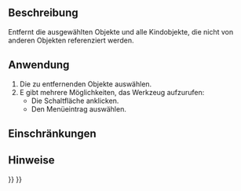 <languages/>

{{Docnav/de
|[[OpenSCAD_ReplaceObject/de|ObjektErsetzen]]
|[[OpenSCAD_RefineShapeFeature/de|FormelementAufbereiten]]
|[[OpenSCAD_Workbench/de|OpenSCAD]]
|IconL=OpenSCAD_ReplaceObject.svg
|IconR=OpenSCAD_RefineShapeFeature.svg
|IconC=Workbench_OpenSCAD.svg
}}

{{GuiCommand/de
|Name=OpenSCAD RemoveSubtree‏‎
|Name/de=OpenSCAD TeilbaumEntfernen
|MenuLocation=OpenSCAD → Objekte und ihre Kindobjekte entfernen
|Workbenches=[[OpenSCAD_Workbench/de|OpenSCAD]]
}}

<span id="Description"></span>
==Beschreibung== 

Entfernt die ausgewählten Objekte und alle Kindobjekte, die nicht von anderen Objekten referenziert werden.

<span id="Usage"></span>
==Anwendung== 

# Die zu entfernenden Objekte auswählen.
# E gibt mehrere Möglichkeiten, das Werkzeug aufzurufen:
#* Die Schaltfläche {{Button|[[Image:OpenSCAD_RemoveSubtree.svg|16px]] [[OpenSCAD_RemoveSubtree/de|Objekte und ihre Kindobjekte entfernen]]}} anklicken.
#* Den Menüeintrag {{MenuCommand|OpenSCAD → [[Image:OpenSCAD_RemoveSubtree.svg|16px]] Objekte und ihre Kindobjekte entfernen}} auswählen.

<span id="Limitations"></span>
==Einschränkungen==


<span id="Notes"></span>
==Hinweise==


{{Docnav/de
|[[OpenSCAD_ReplaceObject/de|ObjektErsetzen]]
|[[OpenSCAD_RefineShapeFeature/de|FormelementAufbereiten]]
|[[OpenSCAD_Workbench/de|OpenSCAD]]
|IconL=OpenSCAD_ReplaceObject.svg
|IconR=OpenSCAD_RefineShapeFeature.svg
|IconC=Workbench_OpenSCAD.svg
}}

{{OpenSCAD_Tools_navi{{#translation:}}}}
{{Userdocnavi{{#translation:}}}}